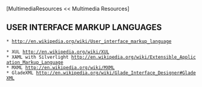 [MultimediaResources << Multimedia Resources]

==USER INTERFACE MARKUP LANGUAGES==
 * [[http://en.wikipedia.org/wiki/User_interface_markup_language]]

 * XUL [[http://en.wikipedia.org/wiki/XUL]]
 * XAML with Silverlight [[http://en.wikipedia.org/wiki/Extensible_Application_Markup_Language]]
 * MXML [[http://en.wikipedia.org/wiki/MXML]]
 * GladeXML [[http://en.wikipedia.org/wiki/Glade_Interface_Designer#GladeXML]]
